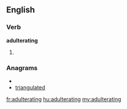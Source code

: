 ==English==

===Verb===
'''adulterating'''

# {{present participle of|[[adulterate]]}}

===Anagrams===
* {{alphagram|aadegilnrttu}}
* [[triangulated#English|triangulated]]

[[fr:adulterating]]
[[hu:adulterating]]
[[my:adulterating]]